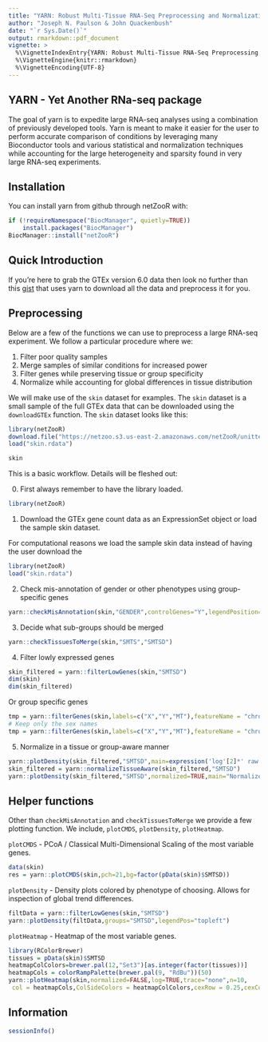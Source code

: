 ```yaml
---
title: "YARN: Robust Multi-Tissue RNA-Seq Preprocessing and Normalization"
author: "Joseph N. Paulson & John Quackenbush"
date: "`r Sys.Date()`"
output: rmarkdown::pdf_document
vignette: >
  %\VignetteIndexEntry{YARN: Robust Multi-Tissue RNA-Seq Preprocessing and Normalization}
  %\VignetteEngine{knitr::rmarkdown}
  %\VignetteEncoding{UTF-8}
---
```


## YARN - Yet Another RNa-seq package

The goal of yarn is to expedite large RNA-seq analyses using a combination of previously developed tools. Yarn is meant to make it easier for the user to perform accurate comparison of conditions by leveraging many Bioconductor tools and various statistical and normalization techniques while accounting for the large heterogeneity and sparsity found in very large RNA-seq experiments.

## Installation

You can install yarn from github through netZooR with:

```R
if (!requireNamespace("BiocManager", quietly=TRUE))
    install.packages("BiocManager")
BiocManager::install("netZooR")
```

## Quick Introduction

If you're here to grab the GTEx version 6.0 data then look no further than this 
[gist](https://gist.github.com/jnpaulson/8c2ccfb0185dc490ff72e51aef86678c) that uses yarn to download all the data and preprocess it for you.

## Preprocessing

Below are a few of the functions we can use to preprocess a large RNA-seq experiment. We follow a particular procedure where we:

1. Filter poor quality samples
2. Merge samples of similar conditions for increased power
3. Filter genes while preserving tissue or group specificity
4. Normalize while accounting for global differences in tissue distribution

We will make use of the `skin` dataset for examples. The `skin` dataset is a small sample of the full GTEx data that can be downloaded using the `downloadGTEx` function. The `skin` dataset looks like this: 

```r
library(netZooR)
download.file("https://netzoo.s3.us-east-2.amazonaws.com/netZooR/unittest_datasets/yarn/skin.rdata","skin.rdata")
load("skin.rdata")
```
```r
skin
```

This is a basic workflow. Details will be fleshed out: 

0. First always remember to have the library loaded.
```R
library(netZooR)
```

1.  Download the GTEx gene count data as an ExpressionSet object or load the sample skin dataset.

For computational reasons we load the sample skin data instead of having the user download the 
```R
library(netZooR)
load("skin.rdata")
```

2. Check mis-annotation of gender or other phenotypes using group-specific genes
```r
yarn::checkMisAnnotation(skin,"GENDER",controlGenes="Y",legendPosition="topleft")
```

3. Decide what sub-groups should be merged
```r
yarn::checkTissuesToMerge(skin,"SMTS","SMTSD")
```

4. Filter lowly expressed genes
```r
skin_filtered = yarn::filterLowGenes(skin,"SMTSD")
dim(skin)
dim(skin_filtered)
```

Or group specific genes
```r
tmp = yarn::filterGenes(skin,labels=c("X","Y","MT"),featureName = "chromosome_name")
# Keep only the sex names
tmp = yarn::filterGenes(skin,labels=c("X","Y","MT"),featureName = "chromosome_name",keepOnly=TRUE)
```

5. Normalize in a tissue or group-aware manner
```r
yarn::plotDensity(skin_filtered,"SMTSD",main=expression('log'[2]*' raw expression'))
skin_filtered = yarn::normalizeTissueAware(skin_filtered,"SMTSD")
yarn::plotDensity(skin_filtered,"SMTSD",normalized=TRUE,main="Normalized")
```

## Helper functions

Other than `checkMisAnnotation` and `checkTissuesToMerge` we provide a few plotting function.
We include, `plotCMDS`, `plotDensity`, `plotHeatmap`.

`plotCMDS` - PCoA / Classical Multi-Dimensional Scaling of the most variable genes. 
```r
data(skin)
res = yarn::plotCMDS(skin,pch=21,bg=factor(pData(skin)$SMTSD))
```

`plotDensity` - Density plots colored by phenotype of choosing. Allows for inspection of global trend differences.
```r
filtData = yarn::filterLowGenes(skin,"SMTSD")
yarn::plotDensity(filtData,groups="SMTSD",legendPos="topleft")
```

`plotHeatmap` - Heatmap of the most variable genes.
```r
library(RColorBrewer)
tissues = pData(skin)$SMTSD
heatmapColColors=brewer.pal(12,"Set3")[as.integer(factor(tissues))]
heatmapCols = colorRampPalette(brewer.pal(9, "RdBu"))(50)
yarn::plotHeatmap(skin,normalized=FALSE,log=TRUE,trace="none",n=10,
 col = heatmapCols,ColSideColors = heatmapColColors,cexRow = 0.25,cexCol = 0.25)
```

## Information

```r
sessionInfo()
```
